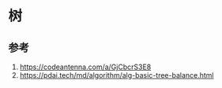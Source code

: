 # 树


## 参考
1. https://codeantenna.com/a/GjCbcrS3E8
2. https://pdai.tech/md/algorithm/alg-basic-tree-balance.html
